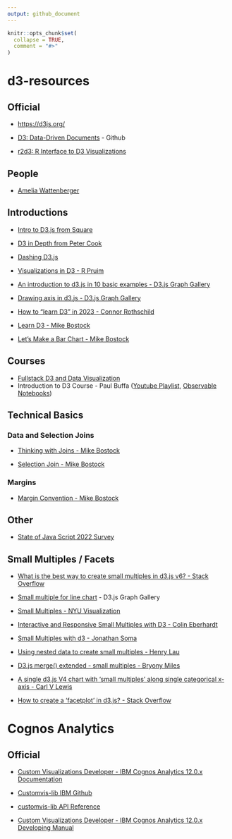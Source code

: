 ```yaml
---
output: github_document
---
```


<!-- README.md is generated from README.Rmd. Please edit that file -->

```r
knitr::opts_chunk$set(
  collapse = TRUE,
  comment = "#>"
)
```

# d3-resources

<!-- badges: start -->

<!-- badges: end -->

## Official

-   <https://d3js.org/>

-   [D3: Data-Driven Documents](https://github.com/d3/d3) - Github

-   [r2d3: R Interface to D3 Visualizations](https://rstudio.github.io/r2d3/index.html)

## People

-   [Amelia Wattenberger](https://wattenberger.com/)

## Introductions

-   [Intro to D3.js from Square](http://square.github.io/intro-to-d3/)

-   [D3 in Depth from Peter Cook](https://www.d3indepth.com/)

-   [Dashing D3.js](https://www.dashingd3js.com/)

-   [Visualizations in D3 - R Pruim](https://rpruim.github.io/D3/notes/)

-   [An introduction to d3.js in 10 basic examples - D3.js Graph Gallery](https://d3-graph-gallery.com/intro_d3js.html)

-   [Drawing axis in d3.js - D3.js Graph Gallery](https://d3-graph-gallery.com/graph/custom_axis.html)

-   [How to "learn D3" in 2023 - Connor Rothschild](https://www.connorrothschild.com/viz)

-   [Learn D3 - Mike Bostock](https://observablehq.com/collection/@d3/learn-d3)

-   [Let's Make a Bar Chart - Mike Bostock](https://observablehq.com/collection/@d3/lets-make-a-bar-chart)

## Courses

-   [Fullstack D3 and Data Visualization](https://www.newline.co/fullstack-d3)
-   Introduction to D3 Course - Paul Buffa ([Youtube Playlist](https://www.youtube.com/playlist?list=PLOHIJAFwtkEcK_mLLScnX2B-yHDjzSxuR), [Observable Notebooks](https://observablehq.com/@observablehq/introduction-to-d3-course?collection=@observablehq/introduction-to-d3-course))

## Technical Basics

### Data and Selection Joins

-   [Thinking with Joins - Mike Bostock](https://bost.ocks.org/mike/join/)

-   [Selection Join - Mike Bostock](https://observablehq.com/@d3/selection-join)

### Margins

-   [Margin Convention - Mike Bostock](https://observablehq.com/@d3/margin-convention)

## Other

-   [State of Java Script 2022 Survey](https://2022.stateofjs.com/en-US)

## Small Multiples / Facets

-   [What is the best way to create small multiples in d3.js v6? - Stack Overflow](https://stackoverflow.com/questions/66230918/what-is-the-best-way-to-create-small-multiples-in-d3-js-v6)

-   [Small multiple for line chart](https://d3-graph-gallery.com/graph/line_smallmultiple.html) - D3.js Graph Gallery

-   [Small Multiples - NYU Visualization](https://observablehq.com/@nyuvis/small-multiples)

-   [Interactive and Responsive Small Multiples with D3 - Colin Eberhardt](https://blog.scottlogic.com/2017/04/05/interactive-responsive-small-multiples.html)

-   [Small Multiples with d3 - Jonathan Soma](https://jonathansoma.com/tutorials/d3/small-multiples/)

-   [Using nested data to create small multiples - Henry Lau](https://www.henrylau.co.uk/2021/09/08/small-multiples/)

-   [D3.js merge() extended - small multiples - Bryony Miles](https://www.codementor.io/@milesbryony/d3-js-merge-extended-small-multiples-14efbozjk5)

-   [A single d3.js V4 chart with 'small multiples' along single categorical x-axis - Carl V Lewis](https://gist.github.com/carlvlewis/8a5b1cc987217607a47bd7d4e0fffacb)

-   [How to create a 'facetplot' in d3.js? - Stack Overflow](https://stackoverflow.com/questions/65499073/how-to-create-a-facetplot-in-d3-js)

# Cognos Analytics

## Official

-   [Custom Visualizations Developer - IBM Cognos Analytics 12.0.x Documentation](https://www.ibm.com/docs/en/cognos-analytics/12.0.0?topic=developing-custom-visualizations-developer)

-   [Customvis-lib IBM Github](https://github.com/IBM/ca_customvis)

-   [customvis-lib API Reference](https://ibm.github.io/ca_customvis/docs/11.1.x/)

-   [Custom Visualizations Developer - IBM Cognos Analytics 12.0.x Developing Manual](https://www.ibm.com/docs/en/SSEP7J_12.0.0/pdf/dg_custom_vis.pdf)
